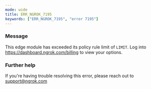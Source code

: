 ```yaml
---
mode: wide
title: ERR_NGROK_7195
keywords: ["ERR_NGROK_7195", "error 7195"]
---
```



### Message

This edge module has exceeded its policy rule limit of `LIMIT`. Log into https://dashboard.ngrok.com/billing to view your options.

<ErrorDetails />

### Further help

If you're having trouble resolving this error, please reach out to [support@ngrok.com](mailto:support@ngrok.com?subject=Help%20with%20ERR_NGROK_7195)
